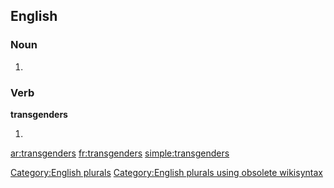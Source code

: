 ==English==

===Noun===
{{head|en}}

# {{plural of|transgender}}

===Verb===
'''transgenders'''

# {{en-third-person singular of|transgender}}

[[Category:English plurals]][[Category:English plurals using obsolete wikisyntax]]

[[ar:transgenders]]
[[fr:transgenders]]
[[simple:transgenders]]